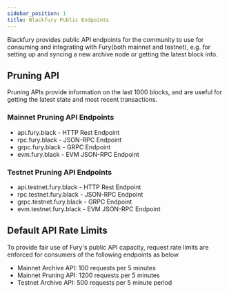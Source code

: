 ```yaml
---
sidebar_position: 1
title: Blackfury Public Endpoints
---
```


Blackfury provides public API endpoints for the community to use for consuming and integrating with Fury(both mainnet and testnet), e.g. for setting up and syncing a new archive node or getting the latest block info.

## Pruning API

Pruning APIs provide information on the last 1000 blocks, and are useful for getting the latest state and most recent transactions.

### Mainnet Pruning API Endpoints

- api.fury.black - HTTP Rest Endpoint
- rpc.fury.black - JSON-RPC Endpoint
- grpc.fury.black - GRPC Endpoint
- evm.fury.black - EVM JSON-RPC Endpoint

### Testnet Pruning API Endpoints

- api.testnet.fury.black - HTTP Rest Endpoint
- rpc.testnet.fury.black - JSON-RPC Endpoint
- grpc.testnet.fury.black - GRPC Endpoint
- evm.testnet.fury.black - EVM JSON-RPC Endpoint

## Default API Rate Limits

To provide fair use of Fury's public API capacity, request rate limits are enforced for consumers of the following endpoints as below

- Mainnet Archive API: 100 requests per 5 minutes
- Mainnet Pruning API: 1200 requests per 5 minutes
- Testnet Archive API: 500 requests per 5 minute period
